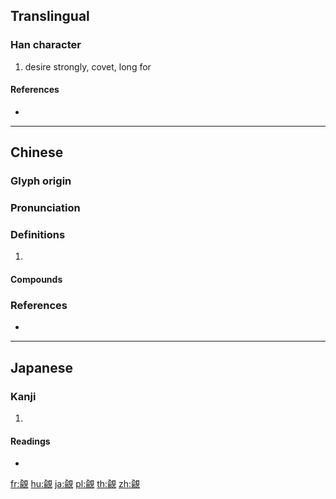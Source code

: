 {{character info/new}}
{{also|觎}}
==Translingual==

===Han character===
{{Han char|rn=147|rad=見|as=09|sn=16|four=86210|canj=ONBUU|ids=⿰俞見}}

# desire strongly, covet, long for

====References====
* {{Han ref|kx=1135.390|dkj=34904|dj=1602.220|hdz=63671.090|uh=89A6|ud=35238|bh=BFCC|bd=49100}}

----

==Chinese==
{{zh-forms|s=觎}}

===Glyph origin===
{{Han etym}}

===Pronunciation===
{{zh-pron
|m=yú
|c=jyu4,jyu6
|mc=y
|oc=y
|cat=
}}

===Definitions===
{{zh-hanzi}}

# {{rfdef|zh}}

====Compounds====
{{zh-der|睥睨窺覦|覬覦|覬覦之心|覬覦之志}}

===References===
* {{R:yue:Hanzi}}

----

==Japanese==

===Kanji===
{{ja-kanji|grade=|rs=見09}}

# {{defn|lang=ja|sort=見09}}

====Readings====
* {{ja-readings|on=[[ゆ]] (yu)|kun=[[ねがう]] (negau), [[のぞむ]] (nozomu), [[こいねがう]] (koinegau)|nanori=}}

[[fr:覦]]
[[hu:覦]]
[[ja:覦]]
[[pl:覦]]
[[th:覦]]
[[zh:覦]]